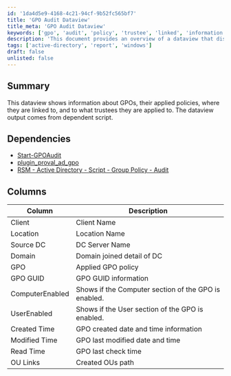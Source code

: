 ```yaml
---
id: '1da4d5e9-4168-4c21-94cf-9b52fc565bf7'
title: 'GPO Audit Dataview'
title_meta: 'GPO Audit Dataview'
keywords: ['gpo', 'audit', 'policy', 'trustee', 'linked', 'information', 'output']
description: 'This document provides an overview of a dataview that displays information about Group Policy Objects (GPOs), including their applied policies, linkage locations, and trustees. It also outlines the dependencies required for the dataview to function and details the columns included in the output.'
tags: ['active-directory', 'report', 'windows']
draft: false
unlisted: false
---
```

## Summary

This dataview shows information about GPOs, their applied policies, where they are linked to, and to what trustees they are applied to. The dataview output comes from dependent script.

## Dependencies

- [Start-GPOAudit](https://proval.itglue.com/DOC-5078775-7457846)
- [plugin_proval_ad_gpo](https://proval.itglue.com/DOC-5078775-7948720)
- [RSM - Active Directory - Script - Group Policy - Audit](https://proval.itglue.com/DOC-5078775-15193954)

## Columns

| Column          | Description                                      |
|-----------------|--------------------------------------------------|
| Client          | Client Name                                      |
| Location        | Location Name                                    |
| Source DC       | DC Server Name                                   |
| Domain          | Domain joined detail of DC                       |
| GPO             | Applied GPO policy                               |
| GPO GUID        | GPO GUID information                             |
| ComputerEnabled  | Shows if the Computer section of the GPO is enabled. |
| UserEnabled     | Shows if the User section of the GPO is enabled. |
| Created Time    | GPO created date and time information           |
| Modified Time   | GPO last modified date and time                 |
| Read Time       | GPO last check time                              |
| OU Links        | Created OUs path                                 |













